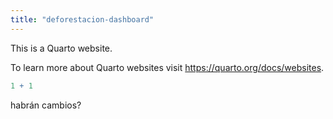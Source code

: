 ```yaml
---
title: "deforestacion-dashboard"
---
```


This is a Quarto website.

To learn more about Quarto websites visit <https://quarto.org/docs/websites>.

```r
1 + 1
```

habrán cambios?